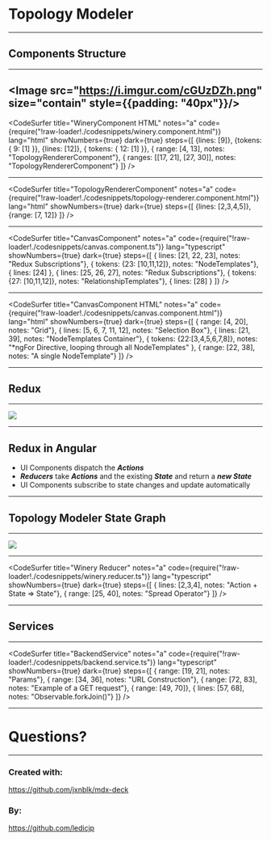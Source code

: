 



<Head>
  <title>Topology Modeler</title>
</Head>


# Topology Modeler
---

## Components Structure
---

<Image src="https://i.imgur.com/cGUzDZh.png" size="contain" style={{padding: "40px"}}/>
---

<CodeSurfer
  title="WineryComponent HTML"
  notes="a"
  code={require("!raw-loader!./codesnippets/winery.component.html")}
  lang="html"
  showNumbers={true}
  dark={true}
  steps={[
    {lines: [9]},
    {tokens: { 9: [1] }},
    {lines: [12]},
    { tokens: { 12: [1] }},
    { range: [4, 13], notes: "TopologyRendererComponent"},
    { ranges: [[17, 21], [27, 30]], notes: "TopologyRendererComponent"}
  ]}
/>

---

<CodeSurfer
  title="TopologyRendererComponent"
  notes="a"
  code={require("!raw-loader!./codesnippets/topology-renderer.component.html")}
  lang="html"
  showNumbers={true}
  dark={true}
  steps={[
    {lines: [2,3,4,5]},
    {range: [7, 12]}
  ]}
/>

---

<CodeSurfer
  title="CanvasComponent"
  notes="a"
  code={require("!raw-loader!./codesnippets/canvas.component.ts")}
  lang="typescript"
  showNumbers={true}
  dark={true}
  steps={[
    { lines: [21, 22, 23], notes: "Redux Subscriptions"},
    { tokens: {23: [10,11,12]}, notes: "NodeTemplates"},
    { lines: [24] },
    { lines: [25, 26, 27], notes: "Redux Subscriptions"},
    { tokens: {27: [10,11,12]}, notes: "RelationshipTemplates"},
    { lines: [28] }
  ]}
/>

---

<CodeSurfer
  title="CanvasComponent HTML"
  notes="a"
  code={require("!raw-loader!./codesnippets/canvas.component.html")}
  lang="html"
  showNumbers={true}
  dark={true}
  steps={[
    { range: [4, 20], notes: "Grid"},
    { lines: [5, 6, 7, 11, 12], notes: "Selection Box"},
    { lines: [21, 39], notes: "NodeTemplates Container"},
    { tokens: {22:[3,4,5,6,7,8]}, notes: "*ngFor Directive, looping through all NodeTemplates" },
    { range: [22, 38], notes: "A single NodeTemplate"}
  ]}
/>

---

## Redux

---


<Image src="https://cdn-images-1.medium.com/max/1200/1*EdiFUfbTNmk_IxFDNqokqg.png" size="inherit">
</Image>

---

## Redux in Angular
- UI Components dispatch the ***Actions***
- ***Reducers*** take ***Actions*** and the existing ***State*** and return a ***new State***
- UI Components subscribe to state changes and update automatically
---

## Topology Modeler State Graph

---

<Image src="https://i.imgur.com/zSF9zQs.png" size="contain"/>

---
<CodeSurfer
  title="Winery Reducer"
  notes="a"
  code={require("!raw-loader!./codesnippets/winery.reducer.ts")}
  lang="typescript"
  showNumbers={true}
  dark={true}
  steps={[
    { lines: [2,3,4], notes: "Action + State => State"},
    { range: [25, 40], notes: "Spread Operator"}
  ]}
/>


---

## Services

---

<CodeSurfer
  title="BackendService"
  notes="a"
  code={require("!raw-loader!./codesnippets/backend.service.ts")}
  lang="typescript"
  showNumbers={true}
  dark={true}
  steps={[
    { range: [19, 21], notes: "Params"},
    { range: [34, 36], notes: "URL Construction"},
    { range: [72, 83], notes: "Example of a GET request"},
    { range: [49, 70]},
    { lines: [57, 68], notes: "Observable.forkJoin()"}
  ]}
/>

---

# Questions?

---

### Created with:

<https://github.com/jxnblk/mdx-deck>

### By:

<https://github.com/ledicjp>
